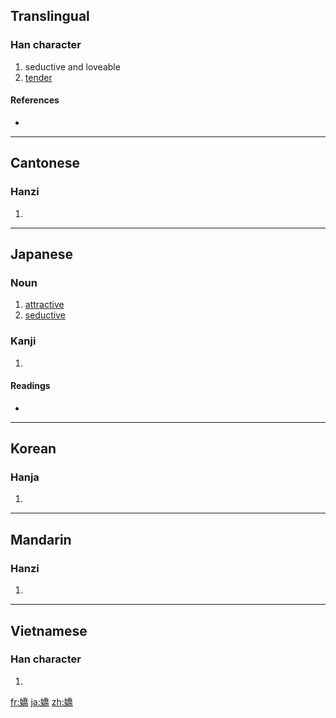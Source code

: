 {{also|娇}}
==Translingual==

===Han character===
{{Han char|rn=38|rad=女|as=12|sn=15|four=4242<sub>7</sub>|canj=女竹大月 (VHKB)|ids=|ids=⿰[[女]][[喬]]}}

# seductive and loveable
# [[tender]]

====References====
* {{Han ref|kx=0271.310|dkj=06739|dj=0539.220|hdz=21081.060|uh=5B0C|ud=23308|bh=BC62|bd=48226}}

----

==Cantonese==

===Hanzi===
{{yue-hanzi|jyut=|y=giu1|sim=娇}}

# {{defn|Cantonese|sort=女12}}

----

==Japanese==

===Noun===
{{ja-noun|k|hira=なまめかしい|rom=namamekashii}}

# [[attractive]]
# [[seductive]]

===Kanji===
{{ja-kanji|grade=|rs=女12}}

# {{defn|Japanese}}

====Readings====
* {{ja-readings|on=[[きょう]] (kyō)|kun=[[なまめかしい]] (namamekashii)}}

----

==Korean==

===Hanja===
{{ko-hanja|hangeul=교|rv=gyo|mr=kyo}}

# {{defn|Korean|sort=女12}}

----

==Mandarin==

===Hanzi===
{{cmn-hanzi|sim=娇|pin=[[jiāo]] ([[jiao1]])|wg=chiao<sup>1</sup>}}

# {{defn|Mandarin|sort=女12}}

----

==Vietnamese==

===Han character===
{{vi-hantu|[[kiều]]|rs=女12}}

# {{defn|Vietnamese|sort=女12}}

[[fr:嬌]]
[[ja:嬌]]
[[zh:嬌]]
